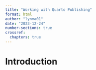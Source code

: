 ```yaml
---
title: "Working with Quarto Publishing"
format: html
author: "lynma01"
date: "2023-12-24"
number-sections: true
crossref:
  chapters: true
---
```


# Introduction {#sec-introduction}
